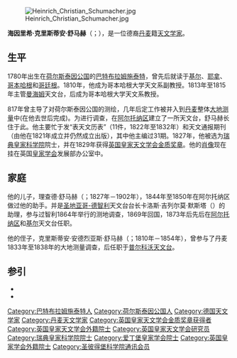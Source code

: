 [[Image:Heinrich_Christian_Schumacher.jpg|thumb]]

'''海因里希·克里斯蒂安·舒马赫'''（{{lang-da|Heinrich Christian Schumacher}}；{{bd|1780年|9月3日|1850年12月28日}}），是一位德裔[[丹麦|丹麦]]籍[[天文学家|天文学家]]。

==生平==
1780年出生在[[荷尔斯泰因公国|荷尔斯泰因公国]]的[[巴特布拉姆施泰特|巴特布拉姆施泰特]]，曾先后就读于[[基尔|基尔]]、[[耶拿|耶拿]]、[[哥本哈根|哥本哈根]]和[[哥廷根|哥廷根]]。1810年，他成为哥本哈根大学天文系副教授。1813年至1815年主管[[曼海姆|曼海姆]]天文台，后成为哥本哈根大学天文系教授。

817年曾主导了对荷尔斯泰因公国的测绘，几年后定工作被并入到[[丹麦|丹麦]]整体[[大地测量学|大地测量]]中(在他去世后完成)。为进行调查，在[[阿尔托纳区|阿尔托纳区]]建立了一所天文台，舒马赫长住于此。他主要忙于发“表天文历表”（11件，1822年至1832年）和天文通报期刊（由他在1821年成立并仍然成立出版），其中他主编过31期。1827年，他被选为[[瑞典皇家科学院|瑞典皇家科学院]]院士，并在1829年获得[[英国皇家天文学会金质奖章|英国皇家天文学会金质奖章]]。他的[[肖像|肖像]]现在挂在英国[[皇家学会|皇家学会]]发展部办公室中。

==家庭==
他的儿子，理查德·舒马赫（{{lang-da|Richard Schumacher}}；1827年－1902年），1844年至1850年在阿尔托纳区做过他的助手。并是[[圣地亚哥-德智利|圣地亚哥-德智利]]天文台台长卡洛斯·吉列尔莫·默斯塔（{{lang-es|Carlos Guillermo Moesta}}）的助理，参与过智利1864年举行的测地调查，1869年回国，1873年后先后在[[阿尔托纳区|阿尔托纳区]]和[[基尔|基尔]]天文台任职。

他的侄子，克里斯蒂安·安德烈亚斯·舒马赫（{{lang-da|Christian Andreas Schumacher}}；1810年－1854年），曾参与了丹麦1833年至1838年的大地测量调查，后任职于[[普尔科沃天文台|普尔科沃天文台]]。

==参引==
*{{EB1911|wstitle=海因里希·克里斯蒂安·舒马赫|volume=24|page=383}}
*{{NIE|wstitle=海因里希·克里斯蒂安·舒马赫|year=1905年}}

{{Authority control}}
{{DEFAULTSORT:Schumacher, Heinrich Christian}}
[[Category:巴特布拉姆施泰特人|Category:巴特布拉姆施泰特人]]
[[Category:荷尔斯泰因公国人|Category:荷尔斯泰因公国人]]
[[Category:德国天文学家|Category:德国天文学家]]
[[Category:丹麦天文学家|Category:丹麦天文学家]]
[[Category:英国皇家天文学会金质奖章获得者|Category:英国皇家天文学会金质奖章获得者]]
[[Category:英国皇家天文学会外籍院士|Category:英国皇家天文学会外籍院士]]
[[Category:英国皇家天文学会研究员|Category:英国皇家天文学会研究员]]
[[Category:瑞典皇家科学院院士|Category:瑞典皇家科学院院士]]
[[Category:爱丁堡皇家学会院士|Category:爱丁堡皇家学会院士]]
[[Category:英国皇家学会外籍院士|Category:英国皇家学会外籍院士]]
[[Category:圣彼得堡科学院通讯会员|Category:圣彼得堡科学院通讯会员]]